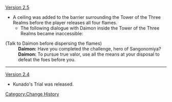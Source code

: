 [[Version 2.5]]
* A ceiling was added to the barrier surrounding the Tower of the Three Realms before the player releases all four flames.
** The following dialogue with Daimon inside the Tower of the Three Realms became inaccessible:
{{Dialogue start}}
;(Talk to Daimon before dispersing the flames)
:'''Daimon:''' Have you completed the challenge, hero of Sangonomiya?
:'''Daimon:''' To pursue true valor, use all the means at your disposal to defeat the foes before you.
{{Dialogue end}}
----
[[Version 2.4]]
* Kunado's Trial was released.
<noinclude>[[Category:Change History]]</noinclude>